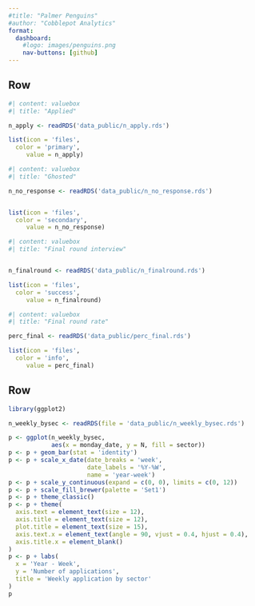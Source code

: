 ```yaml
--- 
#title: "Palmer Penguins"
#author: "Cobblepot Analytics"
format: 
  dashboard:
    #logo: images/penguins.png
    nav-buttons: [github]
---
```



## Row {height=20%}


```r
#| content: valuebox
#| title: "Applied"

n_apply <- readRDS('data_public/n_apply.rds')

list(icon = 'files',
  color = 'primary', 
     value = n_apply)

```


```r
#| content: valuebox
#| title: "Ghosted"

n_no_response <- readRDS('data_public/n_no_response.rds')


list(icon = 'files',
  color = 'secondary', 
     value = n_no_response)
```




```r
#| content: valuebox
#| title: "Final round interview"


n_finalround <- readRDS('data_public/n_finalround.rds')

list(icon = 'files',
  color = 'success', 
     value = n_finalround)
```



```r
#| content: valuebox
#| title: "Final round rate"

perc_final <- readRDS('data_public/perc_final.rds')

list(icon = 'files',
  color = 'info', 
     value = perc_final)

```




## Row {height=80%}

```r
library(ggplot2)

n_weekly_bysec <- readRDS(file = 'data_public/n_weekly_bysec.rds')

p <- ggplot(n_weekly_bysec, 
            aes(x = monday_date, y = N, fill = sector))
p <- p + geom_bar(stat = 'identity')
p <- p + scale_x_date(date_breaks = 'week',
                      date_labels = '%Y-%W', 
                      name = 'year-week')
p <- p + scale_y_continuous(expand = c(0, 0), limits = c(0, 12))
p <- p + scale_fill_brewer(palette = 'Set1')
p <- p + theme_classic()
p <- p + theme(
  axis.text = element_text(size = 12),
  axis.title = element_text(size = 12), 
  plot.title = element_text(size = 15), 
  axis.text.x = element_text(angle = 90, vjust = 0.4, hjust = 0.4), 
  axis.title.x = element_blank()
)
p <- p + labs(
  x = 'Year - Week', 
  y = 'Number of applications', 
  title = 'Weekly application by sector'
)
p
```

